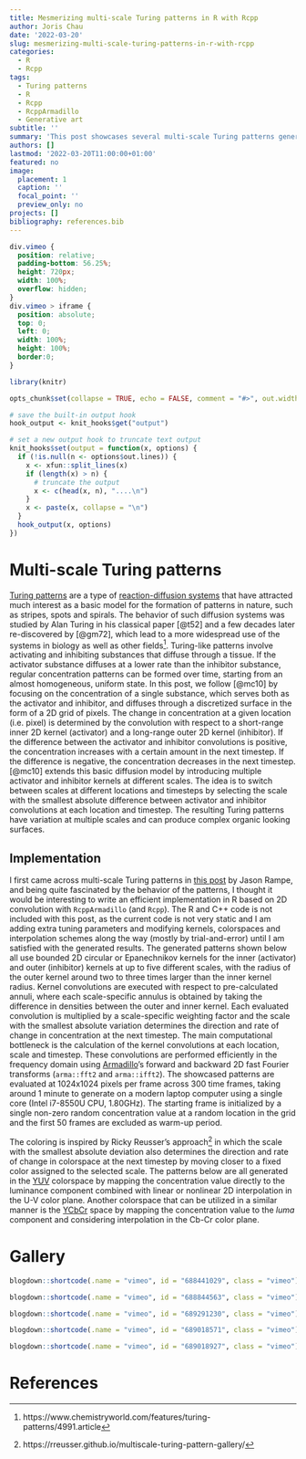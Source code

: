 ```yaml
---
title: Mesmerizing multi-scale Turing patterns in R with Rcpp
author: Joris Chau
date: '2022-03-20'
slug: mesmerizing-multi-scale-turing-patterns-in-r-with-rcpp
categories:
  - R
  - Rcpp
tags:
  - Turing patterns
  - R
  - Rcpp
  - RcppArmadillo
  - Generative art
subtitle: ''
summary: 'This post showcases several multi-scale Turing patterns generated in R with Rcpp(Armadillo). The generating process, inspired by (McCabe 2010), consists of multi-scale convolutions with respect to short-range activator kernels and long-range inhibitor kernels, computed efficiently in the Fourier domain using RcppArmadillo. Starting from an almost homogeneous state, the algorithm generates regular 2D Turing patterns with smoothly varying behavior across multiple scales that are quite fascinating to look at.'
authors: []
lastmod: '2022-03-20T11:00:00+01:00'
featured: no
image:
  placement: 1
  caption: ''
  focal_point: ''
  preview_only: no
projects: []
bibliography: references.bib
---
```


```css
div.vimeo {
  position: relative; 
  padding-bottom: 56.25%; 
  height: 720px;
  width: 100%;
  overflow: hidden;
}
div.vimeo > iframe {
  position: absolute; 
  top: 0; 
  left: 0; 
  width: 100%; 
  height: 100%; 
  border:0;
}
```


```r
library(knitr)

opts_chunk$set(collapse = TRUE, echo = FALSE, comment = "#>", out.width = "100%")

# save the built-in output hook
hook_output <- knit_hooks$get("output")

# set a new output hook to truncate text output
knit_hooks$set(output = function(x, options) {
  if (!is.null(n <- options$out.lines)) {
    x <- xfun::split_lines(x)
    if (length(x) > n) {
      # truncate the output
      x <- c(head(x, n), "....\n")
    }
    x <- paste(x, collapse = "\n")
  }
  hook_output(x, options)
})
```

# Multi-scale Turing patterns

[Turing patterns](https://en.wikipedia.org/wiki/Turing_pattern) are a type of [reaction-diffusion systems](https://en.wikipedia.org/wiki/Reaction%E2%80%93diffusion_system) that have attracted much interest as a basic model for the formation of patterns in nature, such as stripes, spots and spirals. The behavior of such diffusion systems was studied by Alan Turing in his classical paper [@t52] and a few decades later re-discovered by [@gm72], which lead to a more widespread use of the systems in biology as well as other fields[^1]. Turing-like patterns involve activating and inhibiting substances that diffuse through a tissue. If the activator substance diffuses at a lower rate than the inhibitor substance, regular concentration patterns can be formed over time, starting from an almost homogeneous, uniform state. In this post, we follow [@mc10] by focusing on the concentration of a single substance, which serves both as the activator and inhibitor, and diffuses through a discretized surface in the form of a 2D grid of pixels. The change in concentration at a given location (i.e. pixel) is determined by the convolution with respect to a short-range inner 2D kernel (activator) and a long-range outer 2D kernel (inhibitor). If the difference between the activator and inhibitor convolutions is positive, the concentration increases with a certain amount in the next timestep. If the difference is negative, the concentration decreases in the next timestep. [@mc10] extends this basic diffusion model by introducing multiple activator and inhibitor kernels at different scales. The idea is to switch between scales at different locations and timesteps by selecting the scale with the smallest absolute difference between activator and inhibitor convolutions at each location and timestep. The resulting Turing patterns have variation at multiple scales and can produce complex organic looking surfaces. 

## Implementation 

I first came across multi-scale Turing patterns in [this post](https://softologyblog.wordpress.com/2011/07/05/multi-scale-turing-patterns/) by Jason Rampe, and being quite fascinated by the behavior of the patterns, I thought it would be interesting to write an efficient implementation in R based on 2D convolution with `RcppArmadillo` (and `Rcpp`). The R and C++ code is not included with this post, as the current code is not very static and I am adding extra tuning parameters and modifying kernels, colorspaces and interpolation schemes along the way (mostly by trial-and-error) until I am satisfied with the generated results. The generated patterns shown below all use bounded 2D circular or Epanechnikov kernels for the inner (activator) and outer (inhibitor) kernels at up to five different scales, with the radius of the outer kernel around two to three times larger than the inner kernel radius. Kernel convolutions are executed with respect to pre-calculated annuli, where each scale-specific annulus is obtained by taking the difference in densities between the outer and inner kernel. Each evaluated convolution is multiplied by a scale-specific weighting factor and the scale with the smallest absolute variation determines the direction and rate of change in concentration at the next timestep. The main computational bottleneck is the calculation of the kernel convolutions at each location, scale and timestep. These convolutions are performed efficiently in the frequency domain using [Armadillo](http://arma.sourceforge.net/docs.html#fft2)'s forward and backward 2D fast Fourier transforms (`arma::fft2` and `arma::ifft2`). The showcased patterns are evaluated at 1024x1024 pixels per frame across 300 time frames, taking around 1 minute to generate on a modern laptop computer using a single core (Intel i7-8550U CPU, 1.80GHz). The starting frame is initialized by a single non-zero random concentration value at a random location in the grid and the first 50 frames are excluded as warm-up period.

The coloring is inspired by Ricky Reusser's approach[^2] in which the scale with the smallest absolute deviation also determines the direction and rate of change in colorspace at the next timestep by moving closer to a fixed color assigned to the selected scale. The patterns below are all generated in the [YUV](https://en.wikipedia.org/wiki/YUV) colorspace by mapping the concentration value directly to the luminance component combined with linear or nonlinear 2D interpolation in the U-V color plane. Another colorspace that can be utilized in a similar manner is the [YCbCr](https://en.wikipedia.org/wiki/YCbCr) space by mapping the concentration value to the *luma* component and considering interpolation in the Cb-Cr color plane.  

# Gallery

```r
blogdown::shortcode(.name = "vimeo", id = "688441029", class = "vimeo")
```

```r
blogdown::shortcode(.name = "vimeo", id = "688844563", class = "vimeo")
```

```r
blogdown::shortcode(.name = "vimeo", id = "689291230", class = "vimeo")
```

```r
blogdown::shortcode(.name = "vimeo", id = "689018571", class = "vimeo")
```

```r
blogdown::shortcode(.name = "vimeo", id = "689018927", class = "vimeo")
```

# References

[^1]: https://www.chemistryworld.com/features/turing-patterns/4991.article

[^2]: https://rreusser.github.io/multiscale-turing-pattern-gallery/